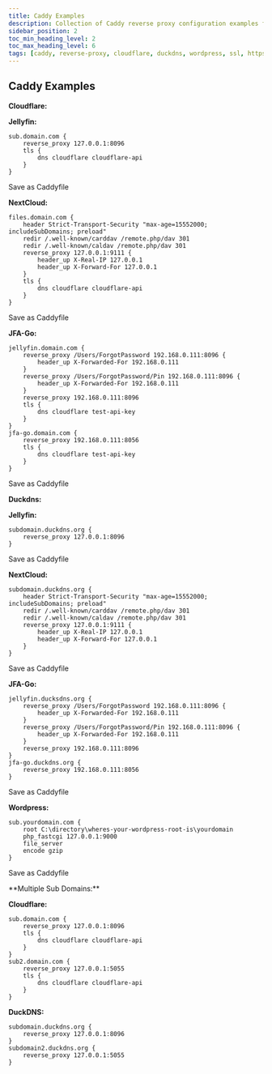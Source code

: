 ---
title: Caddy Examples
description: Collection of Caddy reverse proxy configuration examples for Cloudflare, DuckDNS, WordPress, and multiple subdomains
sidebar_position: 2
toc_min_heading_level: 2
toc_max_heading_level: 6
tags: [caddy, reverse-proxy, cloudflare, duckdns, wordpress, ssl, https, web-server, configuration]
---


## Caddy Examples

<Tabs>
  <TabItem value="Cloudflare" label="Cloudflare Examples" default>

**Cloudflare:**

**Jellyfin:**

```
sub.domain.com {
    reverse_proxy 127.0.0.1:8096
    tls {
        dns cloudflare cloudflare-api
    }
}
```

Save as
Caddyfile

**NextCloud:**

```
files.domain.com {
    header Strict-Transport-Security "max-age=15552000; includeSubDomains; preload"
    redir /.well-known/carddav /remote.php/dav 301
    redir /.well-known/caldav /remote.php/dav 301
    reverse_proxy 127.0.0.1:9111 {
        header_up X-Real-IP 127.0.0.1
        header_up X-Forward-For 127.0.0.1
    }
    tls {
        dns cloudflare cloudflare-api
    }
}
```

Save as
Caddyfile

**JFA-Go:**

```
jellyfin.domain.com {
    reverse_proxy /Users/ForgotPassword 192.168.0.111:8096 {
        header_up X-Forwarded-For 192.168.0.111
    }
    reverse_proxy /Users/ForgotPassword/Pin 192.168.0.111:8096 {
        header_up X-Forwarded-For 192.168.0.111
    }
    reverse_proxy 192.168.0.111:8096
    tls {
        dns cloudflare test-api-key
    }
}
jfa-go.domain.com {
    reverse_proxy 192.168.0.111:8056
    tls {
        dns cloudflare test-api-key
    }
}
```

Save as
Caddyfile

  </TabItem>

<TabItem value="Duckdns" label="Duckdns Examples">

**Duckdns:**

**Jellyfin:**

```
subdomain.duckdns.org {
    reverse_proxy 127.0.0.1:8096
}
```

Save as 
Caddyfile

**NextCloud:**

```
subdomain.duckdns.org {
    header Strict-Transport-Security "max-age=15552000; includeSubDomains; preload"
    redir /.well-known/carddav /remote.php/dav 301
    redir /.well-known/caldav /remote.php/dav 301
    reverse_proxy 127.0.0.1:9111 {
        header_up X-Real-IP 127.0.0.1
        header_up X-Forward-For 127.0.0.1
    }
}
```

Save as
Caddyfile

**JFA-Go:**

```
jellyfin.ducksdns.org {
    reverse_proxy /Users/ForgotPassword 192.168.0.111:8096 {
        header_up X-Forwarded-For 192.168.0.111
    }
    reverse_proxy /Users/ForgotPassword/Pin 192.168.0.111:8096 {
        header_up X-Forwarded-For 192.168.0.111
    }
    reverse_proxy 192.168.0.111:8096
}
jfa-go.duckdns.org {
    reverse_proxy 192.168.0.111:8056
}
```

Save as
Caddyfile

**Wordpress:**

```
sub.yourdomain.com {
    root C:\directory\wheres-your-wordpress-root-is\yourdomain
    php_fastcgi 127.0.0.1:9000
    file_server
    encode gzip
}
```

Save as 
Caddyfile

  </TabItem>

<TabItem value="multi-sub-domains" label="Multiple Sub Domains Example">
**Multiple Sub Domains:**

**Cloudflare:**

```
sub.domain.com {
    reverse_proxy 127.0.0.1:8096
    tls {
        dns cloudflare cloudflare-api
    }
}
sub2.domain.com {
    reverse_proxy 127.0.0.1:5055
    tls {
        dns cloudflare cloudflare-api
    }
}
```

**DuckDNS:**

```
subdomain.duckdns.org {
    reverse_proxy 127.0.0.1:8096
}
subdomain2.duckdns.org {
    reverse_proxy 127.0.0.1:5055
}
```

  </TabItem>
</Tabs>

<BuyMeACoffeeButton />
